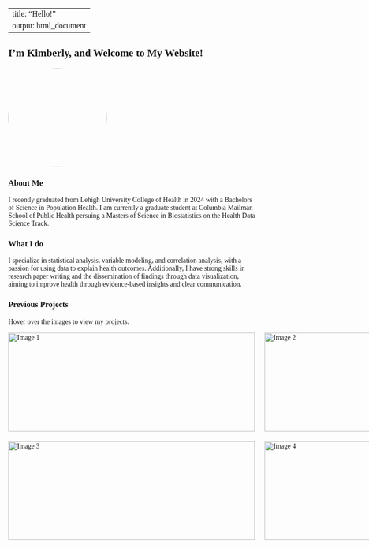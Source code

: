 
---
title: "Hello!"
output: html_document
---

<style>
body {
    font-family: 'Georgia', serif;
}

h1, h2, h3 {
    font-family: 'Georgia', serif;
}
</style>

## I'm Kimberly, and Welcome to My Website!


<img src="images/IMG_5708.jpeg" style="width:200px; height:200px; border-radius:50%; object-fit:cover;">


### About Me

I recently graduated from Lehigh University College of Health in 2024 with a Bachelors of Science in Population Health. I am currently a graduate student at Columbia Mailman School of Public Health persuing a Masters of Science in Biostatistics on the Health Data Science Track. 

### What I do

I specialize in statistical analysis, variable modeling, and correlation analysis, with a passion for using data to explain health outcomes. Additionally, I have strong skills in research paper writing and the dissemination of findings through data visualization, aiming to improve health through evidence-based insights and clear communication. 

### Previous Projects 

Hover over the images to view my projects. 
```{=html}
<style>
/* Grid container to arrange images in 2x2 */
#image-grid .grid-container {
  display: grid;
  grid-template-columns: repeat(2, 1fr);  /* 2 columns */
  gap: 20px;  /* Space between images */
  justify-items: center;
  align-items: center;
}

/* Individual container for each image */
#image-grid .container {
  position: relative;
  width: 500px;  
  height: 200px; 
}

#image-grid .image {
  display: block;
  width: 100%;
  height: 100%;
  object-fit: cover;  /* coverage */
  transition: filter 0.5s ease;  /* Smooth transition */
}

/* Apply blur effect when hovering */
#image-grid .container:hover .image {
  filter: blur(1px);  /*  blur effect*/
}

/* Overlay */
#image-grid .overlay {
  position: absolute;
  top: 0;
  bottom: 0;
  left: 0;
  right: 0;
  opacity: 0;  /*  hide the overlay */
  transition: .5s ease; /* for opacity */
}

/* Show overlay when hovering over the container */
#image-grid .container:hover .overlay {
  opacity: 1;  /* Show overlay when container is hovered */
}

#image-grid .text {
  color: white;
  font-size: 20px;
  position: absolute;
  top: 50%;
  left: 50%;
  transform: translate(-50%, -50%);
  text-align: center;
}

#image-grid .text a {
  color: white; 
  text-decoration: none; 
}

#image-grid .text a:hover {
  text-decoration: underline; /* Adds underline when hovering over the link */
}
</style>


<!-- Image Grid-->
<div id="image-grid">
  <div class="grid-container">
    <div class="container">
      <img src="images/photo1.jpg" alt="Image 1" class="image">
      <div class="overlay">
        <div class="text"><a href="projects.html">Breast Cancer Survival Modeling</a></div>
      </div>
    </div>
    <div class="container">
      <img src="images/photo2.jpg" alt="Image 2" class="image">
      <div class="overlay">
        <div class="text"><a href="asthma_project.html">Asthma Prevalence and Temperature</a></div>
      </div>
    </div>
    <div class="container">
      <img src="images/photo3.jpg" alt="Image 3" class="image">
      <div class="overlay">
        <div class="text"><a href="ewaste.html">E-waste and Health Outcomes in Latin America</a></div>
      </div>
    </div>
    <div class="container">
      <img src="images/photo4.jpg" alt="Image 4" class="image">
      <div class="overlay">
        <div class="text"><a href="cap.html">Health Disparities Among Older Adults Living with a Disability in NYC</a></div>
      </div>
    </div>
  </div>
</div>

```
